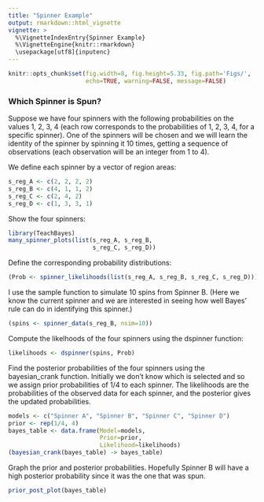 ```yaml
---
title: "Spinner Example"
output: rmarkdown::html_vignette
vignette: >
  %\VignetteIndexEntry{Spinner Example}
  %\VignetteEngine{knitr::rmarkdown}
  \usepackage[utf8]{inputenc}
---
```


```r
knitr::opts_chunk$set(fig.width=8, fig.height=5.33, fig.path='Figs/',
                      echo=TRUE, warning=FALSE, message=FALSE)
```

### Which Spinner is Spun?

Suppose we have four spinners with the following probabilities on the values 1, 2, 3, 4 (each row corresponds to the probabilities of 1, 2, 3, 4, for a specific spinner).  One of the spinners will be chosen and we will learn the identity of the spinner by spinning it 10 times, getting a sequence of observations (each observation will be an integer from 1 to 4).

We define each spinner by a vector of region areas:

```r
s_reg_A <- c(2, 2, 2, 2)
s_reg_B <- c(4, 1, 1, 2)
s_reg_C <- c(2, 4, 2)
s_reg_D <- c(1, 3, 3, 1)
```

Show the four spinners:

```r
library(TeachBayes)
many_spinner_plots(list(s_reg_A, s_reg_B, 
                        s_reg_C, s_reg_D))
```

Define the corresponding probability distributions:

```r
(Prob <- spinner_likelihoods(list(s_reg_A, s_reg_B, s_reg_C, s_reg_D)))
```

I use the sample function to simulate 10 spins from Spinner B.  (Here we know the current spinner and we are interested in seeing how well Bayes' rule can do in identifying this spinner.)

```r
(spins <- spinner_data(s_reg_B, nsim=10))
```

Compute the likelhoods of the four spinners using the dspinner function:

```r
likelihoods <- dspinner(spins, Prob)
```

Find the posterior probabilities of the four spinners using the bayesian_crank function.  Initially we don't know which is selected and so we assign prior probabilities of 1/4 to each spinner.  The likelihoods are the probabilities of the observed data for each spinner, and the posterior gives the updated probabilities.

```r
models <- c("Spinner A", "Spinner B", "Spinner C", "Spinner D")
prior <- rep(1/4, 4)
bayes_table <- data.frame(Model=models,
                          Prior=prior,
                          Likelihood=likelihoods)
(bayesian_crank(bayes_table) -> bayes_table)
```

Graph the prior and posterior probabilities.  Hopefully Spinner B will have a high posterior probability since it was the one that was spun.

```r
prior_post_plot(bayes_table)
```

